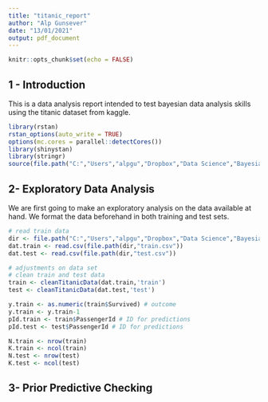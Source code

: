 ```yaml
---
title: "titanic_report"
author: "Alp Gunsever"
date: "13/01/2021"
output: pdf_document
---
```


```r
knitr::opts_chunk$set(echo = FALSE)
```

## 1 - Introduction 

This is a data analysis report intended to test bayesian data analysis skills using the titanic dataset from kaggle.

```r
library(rstan)
rstan_options(auto_write = TRUE)
options(mc.cores = parallel::detectCores())
library(shinystan)
library(stringr)
source(file.path("C:","Users","alpgu","Dropbox","Data Science","Bayesian Data Analysis","BDA3 (Gelman)","titanic","scripts","helperFunctions.R"))
```

## 2- Exploratory Data Analysis

We are first going to make an exploratory analysis on the data available at hand. We format the data beforehand in both training and test sets.

```r
# read train data
dir <- file.path("C:","Users","alpgu","Dropbox","Data Science","Bayesian Data Analysis","BDA3 (Gelman)","titanic","data")
dat.train <- read.csv(file.path(dir,"train.csv"))
dat.test <- read.csv(file.path(dir,"test.csv"))

# adjustments on data set
# clean train and test data
train <- cleanTitanicData(dat.train,'train')
test <- cleanTitanicData(dat.test,'test')

y.train <- as.numeric(train$Survived) # outcome
y.train <- y.train-1
pId.train <- train$PassengerId # ID for predictions
pId.test <- test$PassengerId # ID for predictions

N.train <- nrow(train)
K.train <- ncol(train)
N.test <- nrow(test)
K.test <- ncol(test)

```

## 3- Prior Predictive Checking

